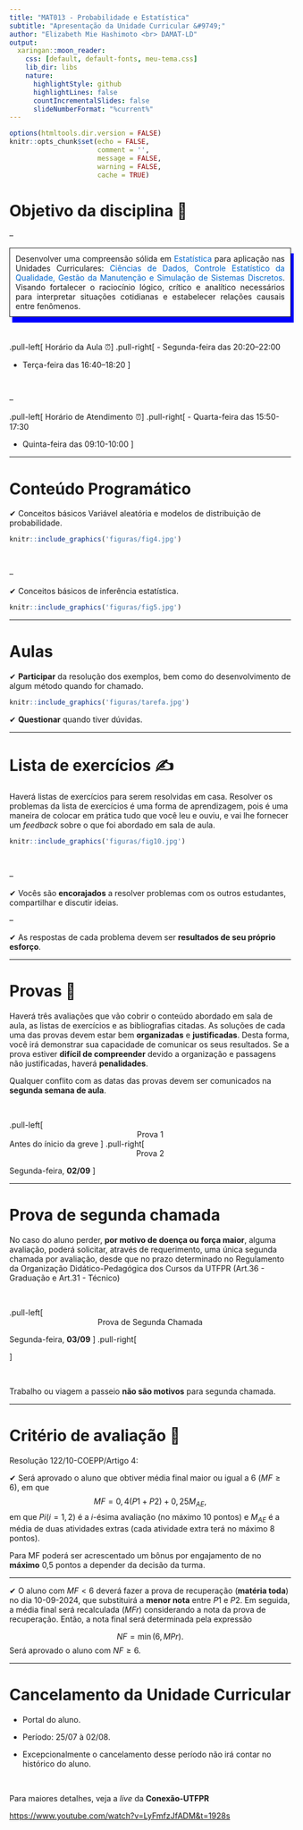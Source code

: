 ```yaml
---
title: "MAT013 - Probabilidade e Estatística"
subtitle: "Apresentação da Unidade Curricular &#9749;" 
author: "Elizabeth Mie Hashimoto <br> DAMAT-LD"
output:
  xaringan::moon_reader:
    css: [default, default-fonts, meu-tema.css]
    lib_dir: libs
    nature:
      highlightStyle: github
      highlightLines: false
      countIncrementalSlides: false
      slideNumberFormat: "%current%"
---
```


```r
options(htmltools.dir.version = FALSE)
knitr::opts_chunk$set(echo = FALSE, 
                      comment = '',
                      message = FALSE,
                      warning = FALSE,
                      cache = TRUE)
```
<style> 
#caixa {
  border: 1px solid;
  padding: 10px;
  box-shadow: 5px 10px blue;
}
div {
  text-align: justify;
  text-justify: inter-word;
}
</style>

# Objetivo da disciplina &#127919;

--

<div id="caixa">
 <div>Desenvolver uma compreensão sólida em <font color="#0066cc">Estatística</font> para aplicação nas Unidades Curriculares: <font color="#0066cc">Ciências de Dados, Controle Estatístico da Qualidade, Gestão da Manutenção e Simulação de Sistemas Discretos</font>. Visando fortalecer o raciocínio lógico, crítico e analítico necessários para interpretar situações cotidianas e estabelecer relações causais entre fenômenos.</div>
</div>

<br>

.pull-left[
Horário da Aula &#9200;
]
.pull-right[
- Segunda-feira das 20:20--22:00

- Terça-feira das 16:40--18:20
]

<br>

--

.pull-left[
Horário de Atendimento &#9200;
]
.pull-right[
- Quarta-feira das 15:50-17:30

- Quinta-feira das 09:10-10:00
]

---

# Conteúdo Programático

&#10004; Conceitos básicos Variável aleatória e modelos de distribuição de probabilidade.

```r
knitr::include_graphics('figuras/fig4.jpg')
```

<br>

--

&#10004; Conceitos básicos de inferência estatística.

```r
knitr::include_graphics('figuras/fig5.jpg')
```

---

# Aulas

&#10004; **Participar** da resolução dos exemplos, bem como do desenvolvimento de algum método quando for chamado.

```r
knitr::include_graphics('figuras/tarefa.jpg')
```


&#10004; **Questionar** quando tiver dúvidas.

---

# Lista de exercícios &#9997;

Haverá listas de exercícios para serem resolvidas em casa. Resolver os problemas da lista de exercícios é uma forma de aprendizagem, pois é uma maneira de colocar em prática tudo que você leu e ouviu, e vai lhe fornecer um *feedback* sobre o que foi abordado em sala de aula.

```r
knitr::include_graphics('figuras/fig10.jpg')
```

<br>

--

&#10004; Vocês são **encorajados** a resolver problemas com os outros estudantes, compartilhar e discutir ideias.

--

&#10004; As respostas de cada problema devem ser **resultados de seu próprio esforço**.

---

# Provas &#128221;

Haverá três avaliações que vão cobrir o conteúdo abordado em sala de aula, as listas de exercícios e as bibliografias citadas. As soluções de cada uma das provas devem estar bem **organizadas** e **justificadas**. Desta forma, você irá demonstrar sua capacidade de comunicar os seus resultados. Se a prova estiver **difícil de compreender** devido a organização e passagens não justificadas, haverá **penalidades**.

Qualquer conflito com as datas das provas devem ser comunicados na **segunda semana de aula**.

<br>

.pull-left[
<center>Prova 1</center>

Antes do ínicio da greve
]
.pull-right[
<center>Prova 2</center>

Segunda-feira, **02/09**
]

---

# Prova de segunda chamada 

No caso do aluno perder, **por motivo de doença ou força maior**, alguma avaliação, poderá solicitar, através de requerimento, uma única segunda chamada por avaliação, desde que no prazo determinado no Regulamento da Organização Didático-Pedagógica dos Cursos da UTFPR (Art.36 - Graduação e Art.31 - Técnico)

<br>

.pull-left[
<center>Prova de Segunda Chamada</center>

Segunda-feira, **03/09**
]
.pull-right[

]

<br>

Trabalho ou viagem a passeio **não são motivos** para segunda chamada.

---

# Critério de avaliação &#128220;

Resolução 122/10-COEPP/Artigo 4:

&#10004; Será aprovado o aluno que obtiver média final maior ou igual a 6 $(MF\geq6)$, em que
		$$MF=0,4(P1+P2)+0,25M_{AE},$$
em que $Pi (i=1,2)$ é a $i$-ésima avaliação (no máximo 10 pontos) e $M_{AE}$ é a média de duas atividades extras (cada atividade extra terá no máximo 8 pontos). 

Para MF poderá ser acrescentado um bônus por engajamento de no **máximo** 0,5 pontos a depender da decisão da turma.

---

&#10004; O aluno com $MF<6$ deverá fazer a prova de recuperação (**matéria toda**) no dia 10-09-2024, que substituirá a **menor nota** entre $P1$ e $P2.$ Em seguida, a média final será recalculada $(MFr)$ considerando a nota da prova de recuperação. Então, a nota final será determinada pela expressão

$$NF=\min(6,MPr).$$
Será aprovado o aluno com $NF\geq6$.

---

# Cancelamento da Unidade Curricular

* Portal do aluno.

* Período: 25/07 à 02/08.

* Excepcionalmente o cancelamento desse período não irá contar no histórico do aluno.

<br>

Para maiores detalhes, veja a *live* da  **Conexão-UTFPR**

<https://www.youtube.com/watch?v=LyFmfzJfADM&t=1928s>

